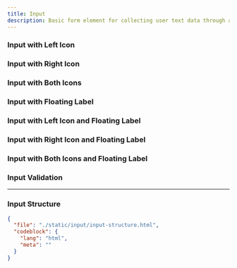 ```yaml
---
title: Input
description: Basic form element for collecting user text data through a single-line text field.
---
```


<ComponentPreview src="/input/input" />

### Input with Left Icon

<ComponentPreview src="/input/input-left-icon" />

### Input with Right Icon

<ComponentPreview src="/input/input-right-icon" />

### Input with Both Icons

<ComponentPreview src="/input/input-both-icon" />

### Input with Floating Label

<ComponentPreview src="/input/input-floating-label" />

### Input with Left Icon and Floating Label

<ComponentPreview src="/input/input-floating-left-icon" />

### Input with Right Icon and Floating Label

<ComponentPreview src="/input/input-floating-right-icon" />

### Input with Both Icons and Floating Label

<ComponentPreview src="/input/input-floating-both-icon" />

### Input Validation

<ComponentPreview src="/input/input-validation" className="flex-col" />

---

### Input Structure

```json doc-gen:file
{
  "file": "./static/input/input-structure.html",
  "codeblock": {
    "lang": "html",
    "meta": ""
  }
}
```

